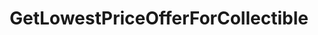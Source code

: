 ---
title: GetLowestPriceOfferForCollectible
openapi: ./sequence-marketplace.json post /rpc/Marketplace/GetLowestPriceOfferForCollectible
---